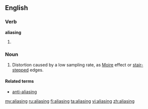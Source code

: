 ==English==
===Verb===
'''aliasing'''
# {{present participle of|[[alias]]}}

===Noun===
{{en-noun}}
# {{context|signal processing|graphics|sound recording}} Distortion caused by a low sampling rate, as [[Moire]] effect or [[stair-stepped]] edges.

====Related terms====
*[[anti-aliasing]]

[[my:aliasing]]
[[ru:aliasing]]
[[fi:aliasing]]
[[ta:aliasing]]
[[vi:aliasing]]
[[zh:aliasing]]